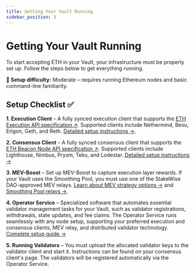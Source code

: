 ```yaml
---
title: Getting Your Vault Running
sidebar_position: 3
---
```



# Getting Your Vault Running

To start accepting ETH in your Vault, your infrastructure must be properly set up.
Follow the steps below to get everything running.

**🚀 Setup difficulty:** Moderate – requires running Ethereum nodes and basic command-line familiarity.

## Setup Checklist ✅

**1. Execution Client** – A fully synced execution client that supports the [ETH Execution API specification ↗](https://ethereum.github.io/execution-apis/api-documentation/).
Supported clients include Nethermind, Besu, Erigon, Geth, and Reth.
[Detailed setup instructions →](/operator/Prerequisites#execution-client).

**2. Consensus Client** – A fully synced consensus client that supports the [ETH Beacon Node API specification ↗](https://ethereum.github.io/beacon-APIs/#/).
Supported clients include Lighthouse, Nimbus, Prysm, Teku, and Lodestar.
[Detailed setup instructions →](/operator/Prerequisites#consensus-client)

**3. MEV-Boost** – Set up MEV-Boost to capture execution layer rewards. If your Vault uses the Smoothing Pool, you must use one of the StakeWise DAO-approved MEV relays.
[Learn about MEV strategy options →](/docs/vaults/customization#mev-strategy) and [Smoothing Pool relays →](/operator/smoothing-pool-relays).

**4. Operator Service** – Specialized software that automates essential validator management tasks for your Vault, such as validator registrations, withdrawals, state updates, and fee claims.
The Operator Service runs seamlessly with any node setup, supporting your preferred execution and consensus clients, MEV relay, and distributed validator technology. [Complete setup guide →](/operator/intro)

**5. Running Validators** – You must upload the allocated validator keys to the validator client and start it. Instructions can be found on your consensus client's page. The validators will be registered automatically via the Operator Service.
